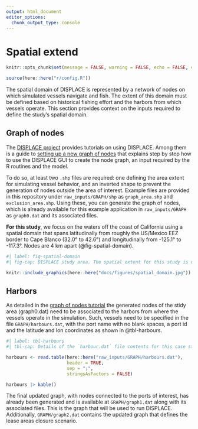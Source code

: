 ```yaml
---
output: html_document
editor_options: 
  chunk_output_type: console
---
```

# Spatial extend {#sec-fleet}

```r
knitr::opts_chunk$set(message = FALSE, warning = FALSE, echo = FALSE, cache = FALSE)

source(here::here("r/config.R"))
```

The spatial domain of DISPLACE is represented by a network of nodes on which simulated vessels navigate and fish. The extent of this domain must be defined based on historical fishing effort and the harbors from which vessels operate. This section provides context on the inputs required to define the study’s spatial domain.

## Graph of nodes

The [DISPLACE project](https://displace-project.org/blog/tutorials/) provides tutorials on using DISPLACE. Among them is a guide to [setting up a new graph of nodes](https://displace-project.org/blog/wp-content/uploads/2014/11/DISPLACE-step-by-step-guideline-Set-up-a-new-graph-of-node1.pdf) that explains step by step how to use the DISPLACE GUI to create the node graph, an input required by the R routines and the model.

To do so, at least two `.shp` files are required: one defining the area extent for simulating vessel behavior, and an inverted shape to prevent the generation of nodes outside the area of interest. Example files are provided in this repository under `raw_inputs/GRAPH/shp` as `graph_area.shp` and `exclusion_area.shp`. Using these, you can generate the graph of nodes, which is already available for this example application in `raw_inputs/GRAPH` as `graph0.dat` and its associated files.

**For this study**, we focus on the waters off the coast of California using a spatial domain that spans latitudinally from roughly the US/Mexico EEZ border to Cape Blanco (32.0° to 42.6°) and longitudinally from -125.1° to -117.3°. Nodes are 4 km apart (@fig-spatial-domain).

```r
#| label: fig-spatial-domain
#| fig-cap: DISPLACE study area. The spatial extent for this study is determined by the spatial distribution of DTS vessel fishing effort, informed by the merged VMS-fish ticket dataset. This results in a latitudinal extent of 32.0° to 42.6°, and longitudinal extent of -125.1° to -117.3°. Nodes are 4 km apart, and the twelve ports depicted are those included in the simulations. OSW areas are shaded in grey.

knitr::include_graphics(here::here("docs/figures/spatial_domain.jpg"))
```


## Harbors

As detailed in the [graph of nodes tutorial](https://displace-project.org/blog/wp-content/uploads/2014/11/DISPLACE-step-by-step-guideline-Set-up-a-new-graph-of-node1.pdf) the generated nodes of the stidy area (graph0.dat) need to be associated to the harbors from where the vessels operate in the simulation. Such, vessels need to be specified in the file `GRAPH/harbours.dat`, with the port name with no blank spaces, a port id and the latitude and lon coordinates as shown in @tbl-harbours.

```r
#| label: tbl-harbours
#| tbl-cap: Details of the `harbour.dat` file contents for this case study.

harbours <- read.table(here::here("raw_inputs/GRAPH/harbours.dat"), 
                       header = TRUE,   
                       sep = ";",       
                       stringsAsFactors = FALSE)

harbours |> kable()
```

The final updated graph, with nodes connected to the ports of interest, has already been generated and is available at `GRAPH/graph1.dat` along with its associated files. This is the graph that will be used to run DISPLACE. Additionally, `GRAPH/graph2.dat` contains the updated graph that defines the lease areas closure scenario.






